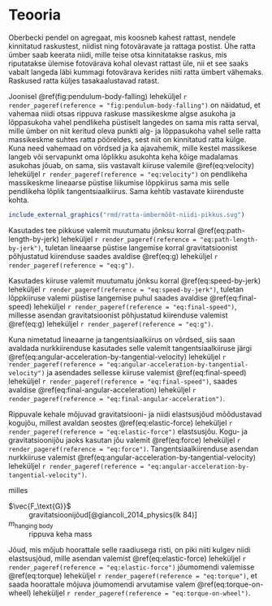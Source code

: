 # Teooria

Oberbecki pendel on agregaat, mis koosneb kahest rattast, nendele kinnitatud raskustest, niidist ning fotoväravate ja rattaga postist. Ühe ratta ümber saab keerata niidi, mille teise otsa kinnitatakse raskus, mis riputatakse ülemise fotovärava kohal olevast rattast üle, nii et see saaks vabalt langeda läbi kummagi fotovärava kerides niiti ratta ümbert vähemaks. Raskused ratta küljes tasakaalustavad ratast.

Joonisel \@ref(fig:pendulum-body-falling) leheküljel `r render_pageref(reference = "fig:pendulum-body-falling")` on näidatud, et vahemaa niidi otsas rippuva raskuse massikeskme algse asukoha ja lõppasukoha vahel pendlikeha püstiselt langedes on sama mis ratta serval, mille ümber on niit keritud oleva punkti alg- ja lõppasukoha vahel selle ratta massikeskme suhtes ratta pööreldes, sest niit on kinnitatud ratta külge. Kuna need vahemaad on võrdsed ja ka ajavahemik, mille kestel massikese langeb või servapunkt oma lõplikku asukohta keha kõige madalamas asukohas jõuab, on sama, siis vastavalt kiiruse valemile \@ref(eq:velocity) leheküljel `r render_pageref(reference = "eq:velocity")` on pendlikeha massikeskme lineaarse püstise liikumise lõppkiirus sama mis selle pendlikeha lõplik tangentsiaalkiirus. Sama kehtib vastavate kiirenduste kohta.
    
```r
include_external_graphics("rmd/ratta-ümbermõõt-niidi-pikkus.svg")

```

Kasutades tee pikkuse valemit muutumatu jõnksu korral \@ref(eq:path-length-by-jerk) leheküljel `r render_pageref(reference = "eq:path-length-by-jerk")`, tuletan lineaarse püstise langemise korral gravitatsioonist põhjustatud kiirenduse saades avaldise \@ref(eq:g) leheküljel `r render_pageref(reference = "eq:g")`.

```{=tex}
\begin{align}
h &= \frac{0 \times t^3}{6} + \frac{g \times t^2}{2} + 0 \times t + 0,\\
\frac{g \times t^2}{2} &= h,\\
g &= \frac{2 \times h}{t^2}.
(\#eq:g)
\end{align}

```

Kasutades kiiruse valemit muutumatu jõnksu korral \@ref(eq:speed-by-jerk) leheküljel `r render_pageref(reference = "eq:speed-by-jerk")`, tuletan lõppkiiruse valemi püstise langemise puhul saades avaldise \@ref(eq:final-speed) leheküljel `r render_pageref(reference = "eq:final-speed")`, millesse asendan gravitatsioonist põhjustatud kiirenduse valemist \@ref(eq:g) leheküljel `r render_pageref(reference = "eq:g")`.

```{=tex}
\begin{align}
v = \frac{0 \times t^2}{2} + g \times t + 0 = \frac{2 \times h}{t}.
(\#eq:final-speed)
\end{align}

```

Kuna nimetatud lineaarne ja tangentsiaalkiirus on võrdsed, siis saan avaldada nurkkiirenduse kasutades selle valemit tangentsiaalkiiruse järgi \@ref(eq:angular-acceleration-by-tangential-velocity) leheküljel `r render_pageref(reference = "eq:angular-acceleration-by-tangential-velocity")` ja asendades sellesse kiiruse valemist \@ref(eq:final-speed) leheküljel `r render_pageref(reference = "eq:final-speed")`, saades avaldise \@ref(eq:final-angular-acceleration) leheküljel `r render_pageref(reference = "eq:final-angular-acceleration")`.

```{=tex}
\begin{align}
\alpha = \frac{\mathrm{d}(\frac{2 \times h}{t})}{r \cdot \mathrm{d}(t)} = \frac{2 \times h}{r \times t^2}.
(\#eq:final-angular-acceleration)
\end{align}

```

Rippuvale kehale mõjuvad gravitatsiooni- ja niidi elastsusjõud mõõdustavad kogujõu, millest avaldan seostes \@ref(eq:elastic-force) leheküljel `r render_pageref(reference = "eq:elastic-force")` elastsusjõu. Kogu- ja gravitatsioonijõu jaoks kasutan jõu valemit \@ref(eq:force) leheküljel `r render_pageref(reference = "eq:force")`. Tangentsiaalkiirenduse asendan nurkkiiruse valemist \@ref(eq:angular-acceleration-by-tangential-velocity) leheküljel `r render_pageref(reference = "eq:angular-acceleration-by-tangential-velocity")`.

```{=tex}
\begin{align}
\vec{F} &= \vec{F_\text{G}} + \vec{F_\text{elastic}},\\
F &= F_\text{G} - F_\text{elastic},\\
m_\text{hanging body} \cdot a &= m_\text{hanging body} \cdot g - F_\text{elastic},\\
F_\text{elastic} &= m_\text{hanging body} \cdot g - m_\text{hanging body} \cdot a = m_\text{hanging body} \cdot (g - a) =\\
&m_\text{hanging body} \cdot (g - r \cdot \alpha),
(\#eq:elastic-force)
\end{align}

```

milles

$\vec{F_\text{G}}$
: gravitatsioonijõud[@giancoli_2014_physics(lk 84)]

$m_\text{hanging body}$
: rippuva keha mass

Jõud, mis mõjub hoorattale selle raadiusega risti, on piki niiti kulgev niidi elastsusjõud, mille asendan valemist \@ref(eq:elastic-force) leheküljel `r render_pageref(reference = "eq:elastic-force")` jõumomendi valemisse \@ref(eq:torque) leheküljel `r render_pageref(reference = "eq:torque")`, et saada hoorattale mõjuva jõumomendi arvutamise valem \@ref(eq:torque-on-wheel) leheküljel `r render_pageref(reference = "eq:torque-on-wheel")`.

```{=tex}
\begin{align}
T = r \cdot m_\text{hanging body} \cdot (g - r \cdot \alpha).
(\#eq:torque-on-wheel)
\end{align}

```
